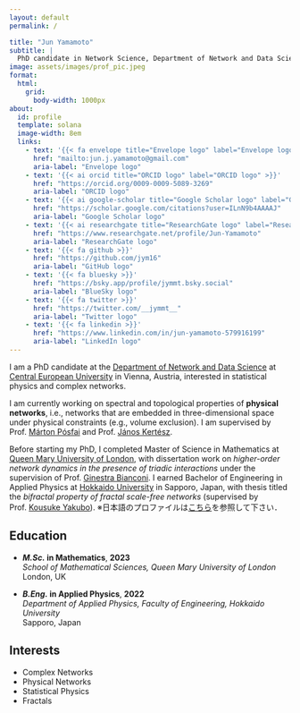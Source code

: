 ```yaml
---
layout: default
permalink: /

title: "Jun Yamamoto"
subtitle: |
  PhD candidate in Network Science, Department of Network and Data Science, Central European University
image: assets/images/prof_pic.jpeg
format:
  html:
    grid:
      body-width: 1000px
about:
  id: profile
  template: solana
  image-width: 8em
  links:
    - text: '{{< fa envelope title="Envelope logo" label="Envelope logo" >}}'
      href: "mailto:jun.j.yamamoto@gmail.com"
      aria-label: "Envelope logo"
    - text: '{{< ai orcid title="ORCID logo" label="ORCID logo" >}}'
      href: "https://orcid.org/0009-0009-5089-3269"
      aria-label: "ORCID logo"
    - text: '{{< ai google-scholar title="Google Scholar logo" label="Google Scholar logo" >}}'
      href: "https://scholar.google.com/citations?user=ILnN9b4AAAAJ"
      aria-label: "Google Scholar logo"
    - text: '{{< ai researchgate title="ResearchGate logo" label="ResearchGate logo" >}}'
      href: "https://www.researchgate.net/profile/Jun-Yamamoto"
      aria-label: "ResearchGate logo"
    - text: '{{< fa github >}}'
      href: "https://github.com/jym16"
      aria-label: "GitHub logo"
    - text: '{{< fa bluesky >}}'
      href: "https://bsky.app/profile/jymmt.bsky.social"
      aria-label: "BlueSky logo"
    - text: '{{< fa twitter >}}'
      href: "https://twitter.com/__jymmt__"
      aria-label: "Twitter logo"
    - text: '{{< fa linkedin >}}'
      href: "https://www.linkedin.com/in/jun-yamamoto-579916199"
      aria-label: "LinkedIn logo"
---
```


::: {#profile}
:::

I am a PhD candidate at the [Department of Network and Data Science](https://networkdatascience.ceu.edu/) at [Central European University](https://www.ceu.edu/) in Vienna, Austria, interested in statistical physics and complex networks. 

I am currently working on spectral and topological properties of **physical networks**, i.e., networks that are embedded in three-dimensional space under physical constraints (e.g., volume exclusion).
I am supervised by Prof. [Márton Pósfai](https://networkdatascience.ceu.edu/people/marton-posfai) and Prof. [János Kertész](https://networkdatascience.ceu.edu/people/janos-kertesz).

Before starting my PhD, I completed Master of Science in Mathematics at [Queen Mary University of London](https://www.qmul.ac.uk/), with dissertation work on *higher-order network dynamics in the presence of triadic interactions* under the supervision of Prof. [Ginestra Bianconi](https://www.qmul.ac.uk/maths/profiles/bianconig.html).
I earned Bachelor of Engineering in Applied Physics at [Hokkaido University](https://www.global.hokudai.ac.jp/) in Sapporo, Japan, with thesis titled the *bifractal property of fractal scale-free networks* (supervised by Prof. [Kousuke Yakubo](https://researchmap.jp/read0166630?lang=en)).
※日本語のプロファイルは[こちら](https://researchmap.jp/jun_yamamoto)を参照して下さい．

:::: {.grid}

::: {.g-col-12 .g-col-md-8 style="text-align: left;"}
## Education

- **_M.Sc._ in Mathematics**, **2023**  
  *School of Mathematical Sciences, Queen Mary University of London*  
  London, UK

- **_B.Eng._ in Applied Physics**, **2022**  
  *Department of Applied Physics, Faculty of Engineering, Hokkaido University*  
  Sapporo, Japan
:::

::: {.g-col-12 .g-col-md-4 style="text-align: left;"}
## Interests

- Complex Networks
- Physical Networks
- Statistical Physics
- Fractals

:::

::::
